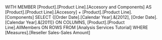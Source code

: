 WITH MEMBER
[Product].[Product Line].[Accesory and Components] AS
[Product].[Product Line].[Accesory] + [Product].[Product Line].[Components]
SELECT {[Order Date].[Calendar Year].&[2012], [Order Date].[Calendar Year].&[2011]} ON COLUMNS,
[Product].[Product Line].AllMembers ON ROWS
FROM [Analysis Services Tutorial]
WHERE [Measures].[Reseller Sales-Sales Amount]
